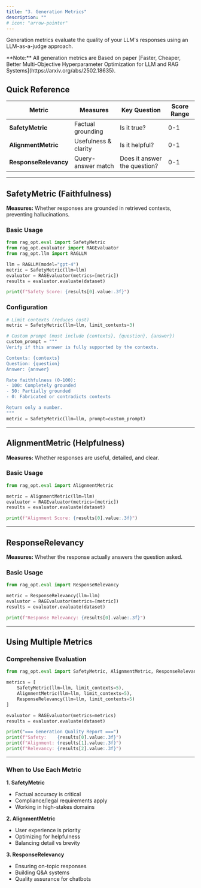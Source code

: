 ```yaml
---
title: "3. Generation Metrics"
description: ""
# icon: "arrow-pointer"
---
```


Generation metrics evaluate the quality of your LLM's responses using an LLM-as-a-judge approach.

<Note>
  **Note:** All generation metrics are Based on paper [Faster, Cheaper, Better
  Multi-Objective Hyperparameter Optimization for LLM and RAG
  Systems](https://arxiv.org/abs/2502.18635).
</Note>

## Quick Reference

| Metric                | Measures             | Key Question                 | Score Range |
| --------------------- | -------------------- | ---------------------------- | ----------- |
| **SafetyMetric**      | Factual grounding    | Is it true?                  | 0-1         |
| **AlignmentMetric**   | Usefulness & clarity | Is it helpful?               | 0-1         |
| **ResponseRelevancy** | Query-answer match   | Does it answer the question? | 0-1         |

---

## SafetyMetric (Faithfulness)

**Measures:** Whether responses are grounded in retrieved contexts, preventing hallucinations.

### Basic Usage

```python
from rag_opt.eval import SafetyMetric
from rag_opt.evaluator import RAGEvaluator
from rag_opt.llm import RAGLLM

llm = RAGLLM(model="gpt-4")
metric = SafetyMetric(llm=llm)
evaluator = RAGEvaluator(metrics=[metric])
results = evaluator.evaluate(dataset)

print(f"Safety Score: {results[0].value:.3f}")
```

### Configuration

```python
# Limit contexts (reduces cost)
metric = SafetyMetric(llm=llm, limit_contexts=3)

# Custom prompt (must include {contexts}, {question}, {answer})
custom_prompt = """
Verify if this answer is fully supported by the contexts.

Contexts: {contexts}
Question: {question}
Answer: {answer}

Rate faithfulness (0-100):
- 100: Completely grounded
- 50: Partially grounded
- 0: Fabricated or contradicts contexts

Return only a number.
"""
metric = SafetyMetric(llm=llm, prompt=custom_prompt)
```

---

## AlignmentMetric (Helpfulness)

**Measures:** Whether responses are useful, detailed, and clear.

### Basic Usage

```python
from rag_opt.eval import AlignmentMetric

metric = AlignmentMetric(llm=llm)
evaluator = RAGEvaluator(metrics=[metric])
results = evaluator.evaluate(dataset)

print(f"Alignment Score: {results[0].value:.3f}")
```

---

## ResponseRelevancy

**Measures:** Whether the response actually answers the question asked.

### Basic Usage

```python
from rag_opt.eval import ResponseRelevancy

metric = ResponseRelevancy(llm=llm)
evaluator = RAGEvaluator(metrics=[metric])
results = evaluator.evaluate(dataset)

print(f"Response Relevancy: {results[0].value:.3f}")
```

---

## Using Multiple Metrics

### Comprehensive Evaluation

```python
from rag_opt.eval import SafetyMetric, AlignmentMetric, ResponseRelevancy

metrics = [
    SafetyMetric(llm=llm, limit_contexts=5),
    AlignmentMetric(llm=llm, limit_contexts=5),
    ResponseRelevancy(llm=llm, limit_contexts=5)
]

evaluator = RAGEvaluator(metrics=metrics)
results = evaluator.evaluate(dataset)

print("=== Generation Quality Report ===")
print(f"Safety:    {results[0].value:.3f}")
print(f"Alignment: {results[1].value:.3f}")
print(f"Relevancy: {results[2].value:.3f}")
```

---

### When to Use Each Metric

**1. SafetyMetric**

- Factual accuracy is critical
- Compliance/legal requirements apply
- Working in high-stakes domains

**2. AlignmentMetric**

- User experience is priority
- Optimizing for helpfulness
- Balancing detail vs brevity

**3. ResponseRelevancy**

- Ensuring on-topic responses
- Building Q&A systems
- Quality assurance for chatbots
